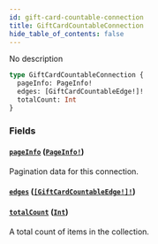```yaml
---
id: gift-card-countable-connection
title: GiftCardCountableConnection
hide_table_of_contents: false
---
```


No description

```graphql
type GiftCardCountableConnection {
  pageInfo: PageInfo!
  edges: [GiftCardCountableEdge!]!
  totalCount: Int
}
```

### Fields

#### [`pageInfo`](#) ([`PageInfo!`](../../../developer/api-reference/objects/page-info))

Pagination data for this connection.

#### [`edges`](#) ([`[GiftCardCountableEdge!]!`](../../../developer/api-reference/objects/gift-card-countable-edge))

#### [`totalCount`](#) ([`Int`](../../../developer/api-reference/scalars/int))

A total count of items in the collection.
